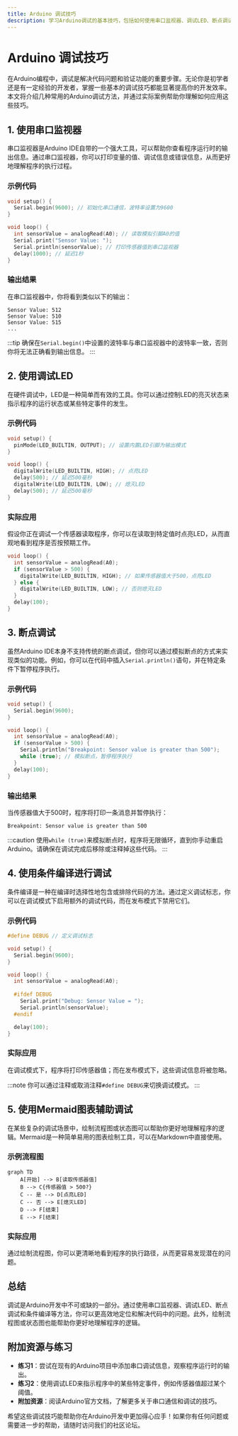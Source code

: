 ```yaml
---
title: Arduino 调试技巧
description: 学习Arduino调试的基本技巧，包括如何使用串口监视器、调试LED、断点调试等方法，帮助你快速定位和解决代码中的问题。
---
```


# Arduino 调试技巧

在Arduino编程中，调试是解决代码问题和验证功能的重要步骤。无论你是初学者还是有一定经验的开发者，掌握一些基本的调试技巧都能显著提高你的开发效率。本文将介绍几种常用的Arduino调试方法，并通过实际案例帮助你理解如何应用这些技巧。

## 1. 使用串口监视器

串口监视器是Arduino IDE自带的一个强大工具，可以帮助你查看程序运行时的输出信息。通过串口监视器，你可以打印变量的值、调试信息或错误信息，从而更好地理解程序的执行过程。

### 示例代码

```cpp
void setup() {
  Serial.begin(9600); // 初始化串口通信，波特率设置为9600
}

void loop() {
  int sensorValue = analogRead(A0); // 读取模拟引脚A0的值
  Serial.print("Sensor Value: ");
  Serial.println(sensorValue); // 打印传感器值到串口监视器
  delay(1000); // 延迟1秒
}
```

### 输出结果

在串口监视器中，你将看到类似以下的输出：

```
Sensor Value: 512
Sensor Value: 510
Sensor Value: 515
...
```

:::tip
确保在`Serial.begin()`中设置的波特率与串口监视器中的波特率一致，否则你将无法正确看到输出信息。
:::

## 2. 使用调试LED

在硬件调试中，LED是一种简单而有效的工具。你可以通过控制LED的亮灭状态来指示程序的运行状态或某些特定事件的发生。

### 示例代码

```cpp
void setup() {
  pinMode(LED_BUILTIN, OUTPUT); // 设置内置LED引脚为输出模式
}

void loop() {
  digitalWrite(LED_BUILTIN, HIGH); // 点亮LED
  delay(500); // 延迟500毫秒
  digitalWrite(LED_BUILTIN, LOW); // 熄灭LED
  delay(500); // 延迟500毫秒
}
```

### 实际应用

假设你正在调试一个传感器读取程序，你可以在读取到特定值时点亮LED，从而直观地看到程序是否按预期工作。

```cpp
void loop() {
  int sensorValue = analogRead(A0);
  if (sensorValue > 500) {
    digitalWrite(LED_BUILTIN, HIGH); // 如果传感器值大于500，点亮LED
  } else {
    digitalWrite(LED_BUILTIN, LOW); // 否则熄灭LED
  }
  delay(100);
}
```

## 3. 断点调试

虽然Arduino IDE本身不支持传统的断点调试，但你可以通过模拟断点的方式来实现类似的功能。例如，你可以在代码中插入`Serial.println()`语句，并在特定条件下暂停程序执行。

### 示例代码

```cpp
void setup() {
  Serial.begin(9600);
}

void loop() {
  int sensorValue = analogRead(A0);
  if (sensorValue > 500) {
    Serial.println("Breakpoint: Sensor value is greater than 500");
    while (true); // 模拟断点，暂停程序执行
  }
  delay(100);
}
```

### 输出结果

当传感器值大于500时，程序将打印一条消息并暂停执行：

```
Breakpoint: Sensor value is greater than 500
```

:::caution
使用`while (true)`来模拟断点时，程序将无限循环，直到你手动重启Arduino。请确保在调试完成后移除或注释掉这些代码。
:::

## 4. 使用条件编译进行调试

条件编译是一种在编译时选择性地包含或排除代码的方法。通过定义调试标志，你可以在调试模式下启用额外的调试代码，而在发布模式下禁用它们。

### 示例代码

```cpp
#define DEBUG // 定义调试标志

void setup() {
  Serial.begin(9600);
}

void loop() {
  int sensorValue = analogRead(A0);
  
  #ifdef DEBUG
    Serial.print("Debug: Sensor Value = ");
    Serial.println(sensorValue);
  #endif

  delay(100);
}
```

### 实际应用

在调试模式下，程序将打印传感器值；而在发布模式下，这些调试信息将被忽略。

:::note
你可以通过注释或取消注释`#define DEBUG`来切换调试模式。
:::

## 5. 使用Mermaid图表辅助调试

在某些复杂的调试场景中，绘制流程图或状态图可以帮助你更好地理解程序的逻辑。Mermaid是一种简单易用的图表绘制工具，可以在Markdown中直接使用。

### 示例流程图

```mermaid
graph TD
    A[开始] --> B[读取传感器值]
    B --> C{传感器值 > 500?}
    C -- 是 --> D[点亮LED]
    C -- 否 --> E[熄灭LED]
    D --> F[结束]
    E --> F[结束]
```

### 实际应用

通过绘制流程图，你可以更清晰地看到程序的执行路径，从而更容易发现潜在的问题。

## 总结

调试是Arduino开发中不可或缺的一部分。通过使用串口监视器、调试LED、断点调试和条件编译等方法，你可以更高效地定位和解决代码中的问题。此外，绘制流程图或状态图也能帮助你更好地理解程序的逻辑。

## 附加资源与练习

- **练习1**：尝试在现有的Arduino项目中添加串口调试信息，观察程序运行时的输出。
- **练习2**：使用调试LED来指示程序中的某些特定事件，例如传感器值超过某个阈值。
- **附加资源**：阅读Arduino官方文档，了解更多关于串口通信和调试的技巧。

希望这些调试技巧能帮助你在Arduino开发中更加得心应手！如果你有任何问题或需要进一步的帮助，请随时访问我们的社区论坛。